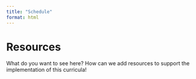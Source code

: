 ```yaml
---
title: "Schedule"
format: html
---
```


# Resources

What do you want to see here? How can we add resources to support the implementation of this curricula!



